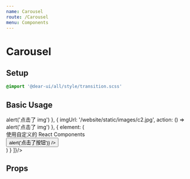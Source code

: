 ```yaml
---
name: Carousel
route: /Carousel
menu: Components
---
```



# Carousel

## Setup

```scss
@import '@dear-ui/all/style/transition.scss'
```

## Basic Usage

<Playground>
  <Carousel
    styleConfig={{
      width: '100%',
      height: 500
    }}
    carouselItems={[
      {
        imgUrl: '/website/static/images/c1.jpg',
        action: () => alert('点击了 img')
      },
      {
        imgUrl: '/website/static/images/c2.jpg',
        action: () => alert('点击了 img')
      },
      {
        element: (
          <div className="p20 t_white">
            <div>使用自定义的 React Components</div>
            <Button text="任意的组件" onClick={e => alert('点击了按钮')} />
          </div>
        )
      }
    ]}/>
</Playground>

## Props

<Props of={Carousel} />
